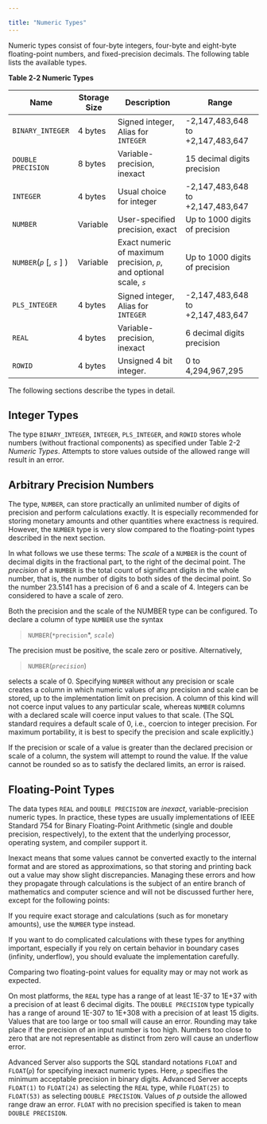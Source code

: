 ---

title: "Numeric Types"
---

<div id="numeric_types" class="registered_link"></div>

Numeric types consist of four-byte integers, four-byte and eight-byte floating-point numbers, and fixed-precision decimals. The following table lists the available types.

**Table 2‑2 Numeric Types**

| Name                        | Storage Size | Description                                                  | Range                            |
| --------------------------- | ------------ | ------------------------------------------------------------ | -------------------------------- |
| `BINARY_INTEGER`            | 4 bytes      | Signed integer, Alias for `INTEGER`                          | -2,147,483,648 to +2,147,483,647 |
| `DOUBLE PRECISION`          | 8 bytes      | Variable-precision, inexact                                  | 15 decimal digits precision      |
| `INTEGER`                   | 4 bytes      | Usual choice for integer                                     | -2,147,483,648 to +2,147,483,647 |
| `NUMBER`                    | Variable     | User-specified precision, exact                              | Up to 1000 digits of precision   |
| `NUMBER`(*`p`* [, *`s`* ] ) | Variable     | Exact numeric of maximum precision, *`p`*, and optional scale, *`s`* | Up to 1000 digits of precision   |
| `PLS_INTEGER`               | 4 bytes      | Signed integer, Alias for `INTEGER`                          | -2,147,483,648 to +2,147,483,647 |
| `REAL`                      | 4 bytes      | Variable-precision, inexact                                  | 6 decimal digits precision       |
| `ROWID`                     | 4 bytes      | Unsigned 4 bit integer.                                      | 0 to 4,294,967,295               |

The following sections describe the types in detail.

## Integer Types

The type `BINARY_INTEGER`, `INTEGER`, `PLS_INTEGER`, and `ROWID` stores whole numbers (without fractional components) as specified under Table 2-2 *Numeric* *Types*. Attempts to store values outside of the allowed range will result in an error.

## Arbitrary Precision Numbers

The type, `NUMBER`, can store practically an unlimited number of digits of precision and perform calculations exactly. It is especially recommended for storing monetary amounts and other quantities where exactness is required. However, the `NUMBER` type is very slow compared to the floating-point types described in the next section.

In what follows we use these terms: The *scale* of a `NUMBER` is the count of decimal digits in the fractional part, to the right of the decimal point. The *precision* of a `NUMBER` is the total count of significant digits in the whole number, that is, the number of digits to both sides of the decimal point. So the number 23.5141 has a precision of 6 and a scale of 4. Integers can be considered to have a scale of zero.

Both the precision and the scale of the NUMBER type can be configured. To declare a column of type `NUMBER` use the syntax

> `NUMBER`(`*precision`*, *`scale`*)

The precision must be positive, the scale zero or positive. Alternatively,

> `NUMBER`(*`precision`*)

selects a scale of 0. Specifying `NUMBER` without any precision or scale creates a column in which numeric values of any precision and scale can be stored, up to the implementation limit on precision. A column of this kind will not coerce input values to any particular scale, whereas `NUMBER` columns with a declared scale will coerce input values to that scale. (The SQL standard requires a default scale of 0, i.e., coercion to integer precision. For maximum portability, it is best to specify the precision and scale explicitly.)

If the precision or scale of a value is greater than the declared precision or scale of a column, the system will attempt to round the value. If the value cannot be rounded so as to satisfy the declared limits, an error is raised.

## Floating-Point Types

The data types `REAL` and `DOUBLE PRECISION` are *inexact*, variable-precision numeric types. In practice, these types are usually implementations of IEEE Standard 754 for Binary Floating-Point Arithmetic (single and double precision, respectively), to the extent that the underlying processor, operating system, and compiler support it.

Inexact means that some values cannot be converted exactly to the internal format and are stored as approximations, so that storing and printing back out a value may show slight discrepancies. Managing these errors and how they propagate through calculations is the subject of an entire branch of mathematics and computer science and will not be discussed further here, except for the following points:

If you require exact storage and calculations (such as for monetary amounts), use the `NUMBER` type instead.

If you want to do complicated calculations with these types for anything important, especially if you rely on certain behavior in boundary cases (infinity, underflow), you should evaluate the implementation carefully.

Comparing two floating-point values for equality may or may not work as expected.

On most platforms, the `REAL` type has a range of at least 1E-37 to 1E+37 with a precision of at least 6 decimal digits. The `DOUBLE PRECISION` type typically has a range of around 1E-307 to 1E+308 with a precision of at least 15 digits. Values that are too large or too small will cause an error. Rounding may take place if the precision of an input number is too high. Numbers too close to zero that are not representable as distinct from zero will cause an underflow error.

Advanced Server also supports the SQL standard notations `FLOAT` and `FLOAT`(*`p`*) for specifying inexact numeric types. Here, *`p`* specifies the minimum acceptable precision in binary digits. Advanced Server accepts `FLOAT(1)` to `FLOAT(24)` as selecting the `REAL` type, while `FLOAT(25)` to `FLOAT(53)` as selecting `DOUBLE PRECISION`. Values of *p* outside the allowed range draw an error. `FLOAT` with no precision specified is taken to mean `DOUBLE PRECISION`.

